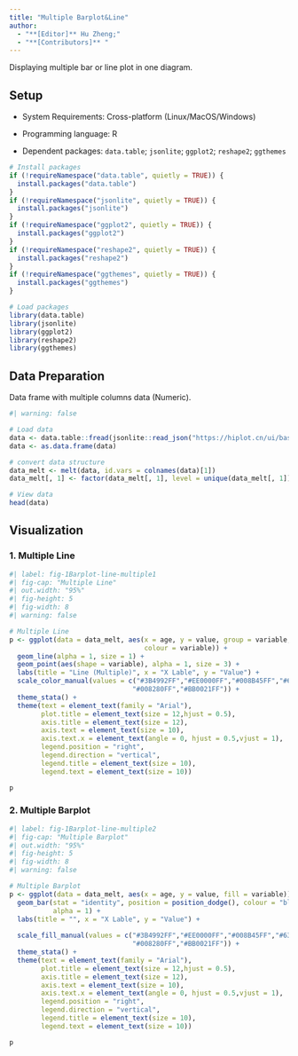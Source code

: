 ```yaml
---
title: "Multiple Barplot&Line"
author:
  - "**[Editor]** Hu Zheng;"
  - "**[Contributors]** "
---
```


Displaying multiple bar or line plot in one diagram.

## Setup

-   System Requirements: Cross-platform (Linux/MacOS/Windows)

-   Programming language: R

-   Dependent packages: `data.table`; `jsonlite`; `ggplot2`; `reshape2`; `ggthemes`

```r
# Install packages
if (!requireNamespace("data.table", quietly = TRUE)) {
  install.packages("data.table")
}
if (!requireNamespace("jsonlite", quietly = TRUE)) {
  install.packages("jsonlite")
}
if (!requireNamespace("ggplot2", quietly = TRUE)) {
  install.packages("ggplot2")
}
if (!requireNamespace("reshape2", quietly = TRUE)) {
  install.packages("reshape2")
}
if (!requireNamespace("ggthemes", quietly = TRUE)) {
  install.packages("ggthemes")
}

# Load packages
library(data.table)
library(jsonlite)
library(ggplot2)
library(reshape2)
library(ggthemes)
```

## Data Preparation

Data frame with multiple columns data (Numeric).

```r
#| warning: false

# Load data
data <- data.table::fread(jsonlite::read_json("https://hiplot.cn/ui/basic/barplot-line-multiple/data.json")$exampleData$textarea[[1]])
data <- as.data.frame(data)

# convert data structure
data_melt <- melt(data, id.vars = colnames(data)[1])
data_melt[, 1] <- factor(data_melt[, 1], level = unique(data_melt[, 1]))

# View data
head(data)
```

## Visualization

### 1. Multiple Line

```r
#| label: fig-1Barplot-line-multiple1
#| fig-cap: "Multiple Line"
#| out.width: "95%"
#| fig-height: 5
#| fig-width: 8
#| warning: false

# Multiple Line
p <- ggplot(data = data_melt, aes(x = age, y = value, group = variable,
                                  colour = variable)) +
  geom_line(alpha = 1, size = 1) +
  geom_point(aes(shape = variable), alpha = 1, size = 3) +
  labs(title = "Line (Multiple)", x = "X Lable", y = "Value") +
  scale_color_manual(values = c("#3B4992FF","#EE0000FF","#008B45FF","#631879FF",
                               "#008280FF","#BB0021FF")) +
  theme_stata() +
  theme(text = element_text(family = "Arial"),
        plot.title = element_text(size = 12,hjust = 0.5),
        axis.title = element_text(size = 12),
        axis.text = element_text(size = 10),
        axis.text.x = element_text(angle = 0, hjust = 0.5,vjust = 1),
        legend.position = "right",
        legend.direction = "vertical",
        legend.title = element_text(size = 10),
        legend.text = element_text(size = 10))

p
```

### 2. Multiple Barplot

```r
#| label: fig-1Barplot-line-multiple2
#| fig-cap: "Multiple Barplot"
#| out.width: "95%"
#| fig-height: 5
#| fig-width: 8
#| warning: false

# Multiple Barplot
p <- ggplot(data = data_melt, aes(x = age, y = value, fill = variable)) +
  geom_bar(stat = "identity", position = position_dodge(), colour = "black",
           alpha = 1) +
  labs(title = "", x = "X Lable", y = "Value") +
  
  scale_fill_manual(values = c("#3B4992FF","#EE0000FF","#008B45FF","#631879FF",
                               "#008280FF","#BB0021FF")) +
  theme_stata() +
  theme(text = element_text(family = "Arial"),
        plot.title = element_text(size = 12,hjust = 0.5),
        axis.title = element_text(size = 12),
        axis.text = element_text(size = 10),
        axis.text.x = element_text(angle = 0, hjust = 0.5,vjust = 1),
        legend.position = "right",
        legend.direction = "vertical",
        legend.title = element_text(size = 10),
        legend.text = element_text(size = 10))

p
```


